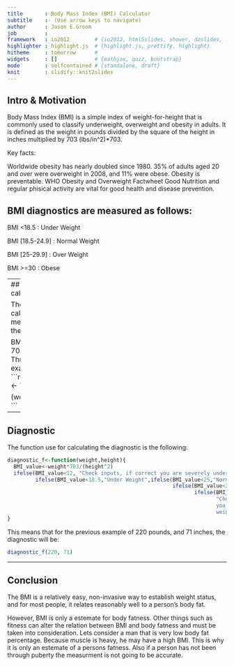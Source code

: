 ```yaml
---
title       : Body Mass Index (BMI) Calculator
subtitle    :  (Use arrow keys to navigate)
author      : Jason E.Groom
job         : 
framework   : io2012        # {io2012, html5slides, shower, dzslides, ...}
highlighter : highlight.js  # {highlight.js, prettify, highlight}
hitheme     : tomorrow      # 
widgets     : []            # {mathjax, quiz, bootstrap}
mode        : selfcontained # {standalone, draft}
knit        : slidify::knit2slides
---
```


## Intro & Motivation
Body Mass Index (BMI) is a simple index of weight-for-height that is commonly used to classify underweight, overweight and obesity in adults. It is defined as the weight in pounds divided by the square of the height in inches multiplied by 703 (lbs/in^2)*703.

Key facts:

Worldwide obesity has nearly doubled since 1980.
35% of adults aged 20 and over were overweight in 2008, and 11% were obese.
Obesity is preventable. WHO Obesity and Overweight Factwheet
Good Nutrition and regular phisical activity are vital for good health and disease prevention. 

## BMI diagnostics are measured as follows:
BMI <18.5 : Under Weight

BMI [18.5-24.9] : Normal Weight

BMI [25-29.9] : Over Weight

BMI >=30 : Obese

---
## How is BMI calculated?

There is a formula for calculating the BMI measure. The formula is the following:

BMI = weight(lbs) * 703/ height(inches)^2
Thus for the next example, the BMI will be:
```r
weight <- 220
height <- 71

(weight*703)/(height^2)
```

---

## Diagnostic
The function use for calculating the diagnostic is the following:

```r
diagnostic_f<-function(weight,height){
  BMI_value<-weight*703/(height^2)
  ifelse(BMI_value<12, "Check inputs, if correct you are severely under weight", 
         ifelse(BMI_value<18.5,"Under Weight",ifelse(BMI_value<25,"Normal",
                                                     ifelse(BMI_value<30,"Over Weight",
                                                            ifelse(BMI_value<60, "Obese", 
                                                                   "Check inputs, if correct 
                                                                   you are severely over
                                                                   weight")))))
}

```

This means that for the previous example of 220 pounds, and 71 inches, the diagnostic will be:

```r
diagnostic_f(220, 71)
```

---

## Conclusion

The BMI is a relatively easy, non-invasive way to establish weight status, and for most people, it relates reasonably well to a person's body fat.  

However, BMI is only a estemate for body fatness. Other things such as fitness can alter the relation between BMI and body fatness and must be taken into consideration. Lets consider a man that is very low body fat percentage. Because muscle is heavy, he may have a high BMI.  This is why it is only an estemate of a persons fatness. Also if a person has not been through puberty the measurment is not going to be accurate.  

